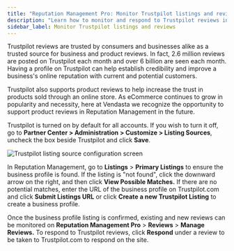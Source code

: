 ```yaml
---
title: "Reputation Management Pro: Monitor Trustpilot listings and reviews"
description: "Learn how to monitor and respond to Trustpilot reviews in Reputation Management Pro."
sidebar_label: Monitor Trustpilot listings and reviews
---
```


Trustpilot reviews are trusted by consumers and businesses alike as a trusted source for business and product reviews. In fact, 2.6 million reviews are posted on Trustpilot each month and over 6 billion are seen each month. Having a profile on Trustpilot can help establish credibility and improve a business's online reputation with current and potential customers.

Trustpilot also supports product reviews to help increase the trust in products sold through an online store. As eCommerce continues to grow in popularity and necessity, here at Vendasta we recognize the opportunity to support product reviews in Reputation Management in the future.

Trustpilot is turned on by default for all accounts. If you wish to turn it off, go to **Partner Center > Administration > Customize > Listing Sources**, uncheck the box beside Trustpilot and click **Save**.

![Trustpilot listing source configuration screen](/img/vendasta-products/reputation-management/trustpilot-listing-source.png)

In Reputation Management, go to **Listings** > **Primary Listings** to ensure the business profile is found. If the listing is "not found", click the downward arrow on the right, and then click **View Possible Matches.** If there are no potential matches, enter the URL of the business profile on Trustpilot.com and click **Submit Listings URL** or click **Create a new Trustpilot Listing** to create a business profile.

Once the business profile listing is confirmed, existing and new reviews can be monitored on **Reputation Management Pro** > **Reviews** > **Manage Reviews.** To respond to Trustpilot reviews, click **Respond** under a review to be taken to Trustpilot.com to respond on the site.